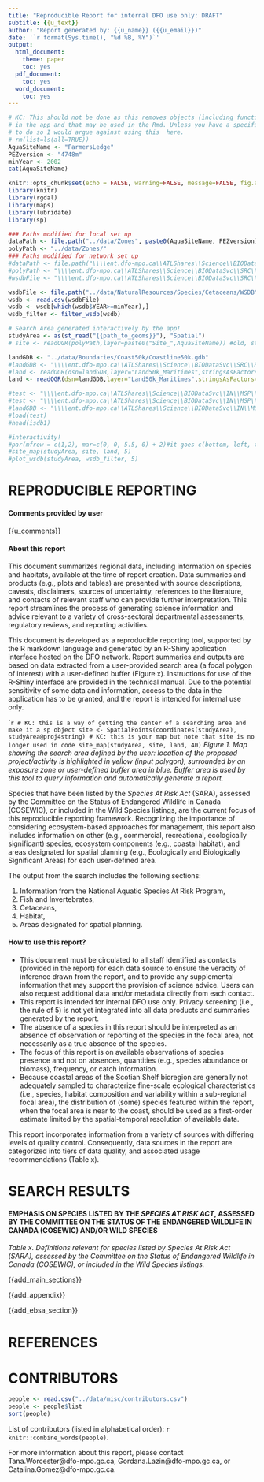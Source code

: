 ```yaml
---
title: "Reproducible Report for internal DFO use only: DRAFT"
subtitle: {{u_text}}
author: "Report generated by: {{u_name}} ({{u_email}})"
date: '`r format(Sys.time(), "%d %B, %Y")`'
output:
  html_document:
    theme: paper
    toc: yes
  pdf_document:
    toc: yes
  word_document:
    toc: yes
---
```


<!-- FROM DUMMY.Rmd -->

```r
# KC: This should not be done as this removes objects (including function) used
# in the app and that may be used in the Rmd. Unless you have a specific reason
# to do so I would argue against using this  here. 
# rm(list=ls(all=TRUE)) 
AquaSiteName <- "FarmersLedge"
PEZversion <- "4748m"
minYear <- 2002
cat(AquaSiteName)
```

```r
knitr::opts_chunk$set(echo = FALSE, warning=FALSE, message=FALSE, fig.align="left")
library(knitr)
library(rgdal)
library(maps)
library(lubridate)
library(sp)
```

<!-- KC: this is done on application load  -->
<!-- ```{r source functions, echo=FALSE, include=FALSE, cache=FALSE}
source("../R/site_map.r")
source("../R/plot_wsdb.r")
source("../R/filter_wsdb.r")
``` -->

```r
### Paths modified for local set up
dataPath <- file.path("../data/Zones", paste0(AquaSiteName, PEZversion))
polyPath <- "../data/Zones/"
### Paths modified for network set up
#dataPath <- file.path("\\\\ent.dfo-mpo.ca\\ATLShares\\Science\\BIODataSvc\\SRC\\Reproducible_Reporting/data/Zones", paste0(AquaSiteName, PEZversion))
#polyPath <- "\\\\ent.dfo-mpo.ca\\ATLShares\\Science\\BIODataSvc\\SRC\\Reproducible_Reporting/data/Zones"
#wsdbFile <- "\\\\ent.dfo-mpo.ca\\ATLShares\\Science\\BIODataSvc\\SRC\\Reproducible_Reporting\\data\\MarWSDBSightingsForCGomez_27Oct2020.csv"

wsdbFile <- file.path("../data/NaturalResources/Species/Cetaceans/WSDB","MarWSDBSightingsForCGomez_27Oct2020.csv")
wsdb <- read.csv(wsdbFile)
wsdb <- wsdb[which(wsdb$YEAR>=minYear),]
wsdb_filter <- filter_wsdb(wsdb)
```

```r
# Search Area generated interactively by the app!
studyArea <- as(st_read("{{path_to_geoms}}"), "Spatial")
# site <- readOGR(polyPath,layer=paste0("Site_",AquaSiteName)) #old, static selection
```

```r
landGDB <- "../data/Boundaries/Coast50k/Coastline50k.gdb"
#landGDB <- "\\\\ent.dfo-mpo.ca\\ATLShares\\Science\\BIODataSvc\\SRC\\Reproducible_Reporting\\data\\Boundaries\\Coast50K\\Coastline50k.gdb"
#land <- readOGR(dsn=landGDB,layer="Land50k_Maritimes",stringsAsFactors=F)
land <- readOGR(dsn=landGDB,layer="Land50k_Maritimes",stringsAsFactors=F)

#test <- "\\\\ent.dfo-mpo.ca\\ATLShares\\Science\\BIODataSvc\\IN\\MSP\\Data\\mar.wrangling\\isdb.RData"
#test <- "\\\\ent.dfo-mpo.ca\\ATLShares\\Science\\BIODataSvc\\IN\\MSP\\Data\\mar.wrangling\\marfis.RData"
#landGDB <- "\\\\ent.dfo-mpo.ca\\ATLShares\\Science\\BIODataSvc\\IN\\MSP\\Data\\Boundaries\\Coast50K\\Coastline50k.gdb"
#load(test)
#head(isdb1)
```

```r
#interactivity! 
#par(mfrow = c(1,2), mar=c(0, 0, 5.5, 0) + 2)#it goes c(bottom, left, top, right)
#site_map(studyArea, site, land, 5)
#plot_wsdb(studyArea, wsdb_filter, 5)
```

<!-- END  -->

<!-- MAIN SECTIONS -->

# **REPRODUCIBLE REPORTING**  

#### **Comments provided by user** 

{{u_comments}}

#### **About this report**

This document summarizes regional data, including information on species and habitats, available at the time of report creation. Data summaries and products (e.g., plots and tables) are presented with source descriptions, caveats, disclaimers, sources of uncertainty, references to the literature, and contacts of relevant staff who can provide further interpretation. This report streamlines the process of generating science information and advice relevant to a variety of cross-sectoral departmental assessments, regulatory reviews, and reporting activities.

This document is developed as a reproducible reporting tool, supported by the R markdown language and generated by an R-Shiny application interface hosted on the DFO network. Report summaries and outputs are based on data extracted from a user-provided search area (a focal polygon of interest) with a user-defined buffer (Figure x). Instructions for use of the R-Shiny interface are provided in the technical manual. Due to the potential sensitivity of some data and information, access to the data in the application has to be granted, and the report is intended for internal use only. 

````r
# KC: this is a way of getting the center of a searching area and make it a sp object
site <- SpatialPoints(coordinates(studyArea), studyArea@proj4string)
# KC: this is your map but note that site is no longer used in code
site_map(studyArea, site, land, 40)
```
*Figure 1. Map showing the search area defined by the user: location of the proposed project/activity is highlighted in yellow (input polygon), surrounded by an exposure zone or user-defined buffer area in blue. Buffer area is used by this tool to query information and automatically generate a report.* 

Species that have been listed by the _Species At Risk Act_ (SARA), assessed by the Committee on the Status of Endangered Wildlife in Canada (COSEWIC), or included in the Wild Species listings, are the current focus of this reproducible reporting framework. Recognizing the importance of considering ecosystem-based approaches for management, this report also includes information on other (e.g., commercial, recreational, ecologically significant) species, ecosystem components (e.g., coastal habitat), and areas designated for spatial planning (e.g., Ecologically and Biologically Significant Areas) for each user-defined area. 

The output from the search includes the following sections: 

1) Information from the National Aquatic Species At Risk Program,
2) Fish and Invertebrates,
3) Cetaceans,
4) Habitat,
5) Areas designated for spatial planning.

#### **How to use this report?**  

-	This document must be circulated to all staff identified as contacts (provided in the report) for each data source to ensure the veracity of inference drawn from the report, and to provide any supplemental information that may support the provision of science advice. Users can also request additional data and/or metadata directly from each contact. 
-	This report is intended for internal DFO use only. Privacy screening (i.e., the rule of 5) is not yet integrated into all data products and summaries generated by the report.  
-	The absence of a species in this report should be interpreted as an absence of observation or reporting of the species in the focal area, not necessarily as a true absence of the species. 
-	The focus of this report is on available observations of species presence and not on absences, quantities (e.g., species abundance or biomass), frequency, or catch information. 
-	Because coastal areas of the Scotian Shelf bioregion are generally not adequately sampled to characterize fine-scale ecological characteristics (i.e., species, habitat composition and variability within a sub-regional focal area), the distribution of (some) species featured within the report, when the focal area is near to the coast, should be used as a first-order estimate limited by the spatial-temporal resolution of available data.

This report incorporates information from a variety of sources with differing levels of quality control. Consequently, data sources in the report are categorized into tiers of data quality, and associated usage recommendations (Table x). 

# **SEARCH RESULTS**

#### **EMPHASIS ON SPECIES LISTED BY THE <i>SPECIES AT RISK ACT</i>, ASSESSED BY THE COMMITTEE ON THE STATUS OF THE ENDANGERED WILDLIFE IN CANADA (COSEWIC) AND/OR WILD SPECIES**  

_Table x. Definitions relevant for species listed by Species At Risk Act (SARA), assessed by the Committee on the Status of Endangered Wildlife in Canada (COSEWIC), or included in the Wild Species listings._ 

{{add_main_sections}}

<!-- HABITAT -->
{{add_appendix}}

<!-- EBSA -->
{{add_ebsa_section}}

<!-- GENERIC END -->

# **REFERENCES**

# **CONTRIBUTORS**

```r
people <- read.csv("../data/misc/contributors.csv")
people <- people$list
sort(people)
```
List of contributors (listed in alphabetical order): `r knitr::combine_words(people)`. 

For more information about this report, please contact Tana.Worcester@dfo-mpo.gc.ca, Gordana.Lazin@dfo-mpo.gc.ca, or Catalina.Gomez@dfo-mpo.gc.ca.




